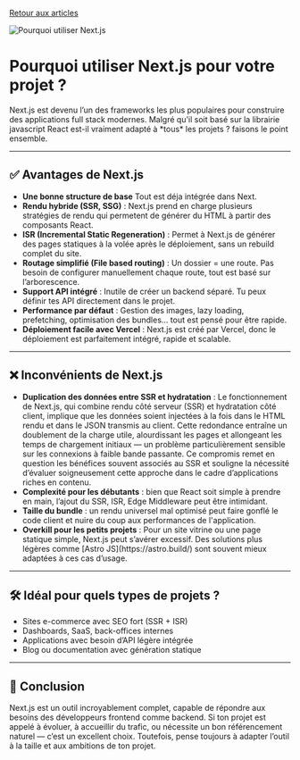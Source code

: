 
<MdxLayout>

[Retour aux articles](/blog)

<div className="w-full h-28 flex justify-center my-8">
  <Image 
    src="/images/thumbnails/pourquoi-nextjs.webp" 
    alt="Pourquoi utiliser Next.js" 
    width={1200} 
    height={300} 
    className="object-cover rounded-lg"
  />
</div>


  # Pourquoi utiliser Next.js pour votre projet ?


<div className="text-white text-base md:text-lg mb-6">
  Next.js est devenu l’un des frameworks les plus populaires pour construire des applications full stack modernes. Malgré qu'il soit basé sur la librairie javascript React est-il vraiment adapté à *tous* les projets ? faisons le point ensemble.
</div>

---

## ✅ Avantages de Next.js

<ul className="text-white text-base md:text-lg space-y-4 pl-5 list-disc">
<li>
    <b className="text-green">Une bonne structure de base</b> Tout est déja intégrée dans Next.
  </li>
  <li>
    <b className="text-green">Rendu hybride (SSR, SSG)</b> : Next.js prend en charge plusieurs stratégies de rendu qui permetent de générer du HTML à partir des composants React.
  </li>
  <li>
    <b className="text-green">ISR (Incremental Static Regeneration)</b> : Permet à Next.js de générer des pages statiques à la volée après le déploiement, sans un rebuild complet du site.
  </li>
  <li>
    <b className="text-green">Routage simplifié (File based routing)</b> : Un dossier = une route. Pas besoin de configurer manuellement chaque route, tout est basé sur l’arborescence.
  </li>
  <li>
    <b className="text-green">Support API intégré</b> : Inutile de créer un backend séparé. Tu peux définir tes API directement dans le projet.
  </li>
  <li>
    <b className="text-green">Performance par défaut</b> : Gestion des images, lazy loading, prefetching, optimisation des bundles... tout est pensé pour être rapide.
  </li>
  <li>
    <b className="text-green">Déploiement facile avec Vercel</b> : Next.js est créé par Vercel, donc le déploiement est parfaitement intégré, rapide et scalable.
  </li>
</ul>

---

## ❌ Inconvénients de Next.js

<ul className="text-white text-base md:text-lg space-y-4 pl-5 list-disc">
<li>
    <strong>Duplication des données entre SSR et hydratation</strong> : Le fonctionnement de Next.js, qui combine rendu côté serveur (SSR) et hydratation côté client, implique que les données soient injectées à la fois dans le HTML rendu et dans le JSON transmis au client. Cette redondance entraîne un doublement de la charge utile, alourdissant les pages et allongeant les temps de chargement initiaux — un problème particulièrement sensible sur les connexions à faible bande passante. Ce compromis remet en question les bénéfices souvent associés au SSR et souligne la nécessité d’évaluer soigneusement cette approche dans le cadre d’applications riches en contenu.
  </li>
  <li>
    <strong>Complexité pour les débutants</strong> : bien que React soit simple à prendre en main, l’ajout du SSR, ISR, Edge Middleware peut être intimidant.
  </li>
  <li>
    <strong>Taille du bundle</strong> : un rendu universel mal optimisé peut faire gonflé le code client et nuire du coup aux performances de l'application.
  </li>
  <li>
    <strong>Overkill pour les petits projets</strong> : Pour un site vitrine ou une page statique simple, Next.js peut s’avérer excessif. Des solutions plus légères comme [Astro JS](https://astro.build/) sont souvent mieux adaptées à ces cas d’usage.
  </li>
</ul>

---

## 🛠️ Idéal pour quels types de projets ?

<ul className="text-white text-base md:text-lg space-y-3 list-disc pl-5">
  <li>Sites e-commerce avec SEO fort (SSR + ISR)</li>
  <li>Dashboards, SaaS, back-offices internes</li>
  <li>Applications avec besoin d’API légère intégrée</li>
  <li>Blog ou documentation avec génération statique</li>
</ul>

---

## 🚀 Conclusion

<div className="text-white text-base md:text-lg mb-10">
  Next.js est un outil incroyablement complet, capable de répondre aux besoins des développeurs frontend comme backend. Si ton projet est appelé à évoluer, à accueillir du trafic, ou nécessite un bon référencement naturel — c’est un excellent choix.  
  Toutefois, pense toujours à adapter l’outil à la taille et aux ambitions de ton projet.
</div>

</MdxLayout>
